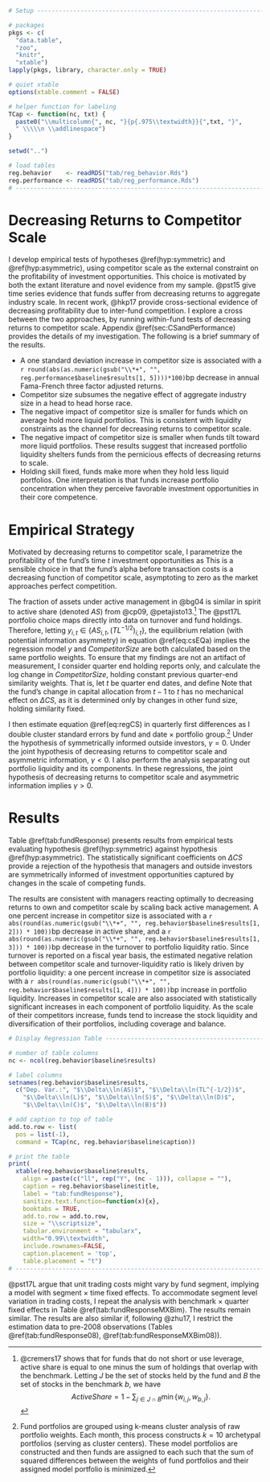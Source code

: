 \chapter{Capital Allocation and Competitor Scale}
\label{sec:portfolio}

```r

# Setup ------------------------------------------------------------------------

# packages
pkgs <- c(
  "data.table",
  "zoo",
  "knitr",
  "xtable")
lapply(pkgs, library, character.only = TRUE)

# quiet xtable
options(xtable.comment = FALSE)

# helper function for labeling
TCap <- function(nc, txt) {
  paste0("\\multicolumn{", nc, "}{p{.975\\textwidth}}{",txt, "}", 
  " \\\\\n \\addlinespace")
}

setwd("..")

# load tables
reg.behavior    <- readRDS("tab/reg_behavior.Rds")
reg.performance <- readRDS("tab/reg_performance.Rds")
# -----------------------------------------------------------------------------
```

# Decreasing Returns to Competitor Scale

I develop empirical tests of hypotheses \@ref(hyp:symmetric) and \@ref(hyp:asymmetric), using competitor scale as the external constraint on the profitability of investment opportunities. This choice is motivated by both the extant literature and novel evidence from my sample. @pst15 give time series evidence that funds suffer from decreasing returns to aggregate industry scale. In recent work, @hkp17 provide cross-sectional evidence of decreasing profitability due to inter-fund competition. I explore a cross between the two approaches, by running within-fund tests of decreasing returns to competitor scale. Appendix \@ref(sec:CSandPerformance) provides the details of my investigation. The following is a brief summary of the results.

- A one standard deviation increase in competitor size is associated with a 
`r round(abs(as.numeric(gsub("\\*+", "", reg.performance$baseline$results[1, 5])))*100)`bp 
decrease in annual Fama-French three factor adjusted returns.
- Competitor size subsumes the negative effect of aggregate industry size in a head to head horse race.
- The negative impact of competitor size is smaller for funds which on average hold more liquid portfolios. This is consistent with liquidity constraints as the channel for decreasing returns to competitor scale. 
- The negative impact of competitor size is smaller when funds tilt toward more liquid portfolios. These results suggest that increased portfolio liquidity shelters funds from the pernicious effects of decreasing returns to scale.
- Holding skill fixed, funds make more when they hold less liquid portfolios. One interpretation is that funds increase portfolio concentration when they perceive favorable investment opportunities in their core competence.


# Empirical Strategy

 
Motivated by decreasing returns to competitor scale, I parametrize the profitability of the fund's time $t$ investment opportunities as 
\begin{equation}
g(x_{i,t})=CompetitorSize_{i,t}^{-\gamma}. 
(\#eq:muParam)
\end{equation}
This is a sensible choice in that the fund's alpha before transaction costs is a decreasing function of competitor scale, asymptoting to zero as the market approaches perfect competition.

The fraction of assets under active management in @bg04 is similar in spirit to active share (denoted $AS$) from @cp09, @petajisto13.^[
@cremers17 shows that for funds that do not short or use leverage, active share is equal to one minus the sum of holdings that overlap with the benchmark. Letting $J$ be the set of stocks held by the fund and $B$ the set of stocks in the benchmark $b$, we have $$ ActiveShare=1-\sum_{j\in J\cap B} \min\{ w_{i,j},w_{b,j} \}.$$
] 
The @pst17L portfolio choice maps directly into data on turnover and fund holdings. Therefore, letting $y_{i,t}\in\{AS_{i,t},\left(TL^{-1/2}\right)_{i,t}\}$, the equilibrium relation (with potential information asymmetry) in equation \@ref(eq:csEQa) implies the regression model
\begin{equation}
\ln(y_{i,t})=\alpha_t + \eta_1 \ln(FundSize_{i,t}) +\eta_2 \ln(f_{i,t}) + \gamma\ln(CompetitorSize_{i,t}) + \varepsilon_{i,t}.
(\#eq:regCS)
\end{equation}
$y$ and $CompetitorSize$ are both calculated based on the same portfolio weights. To ensure that my findings are not an artifact of measurement, I consider quarter end holding reports only, and calculate the log change in $CompetitorSize$, holding constant previous quarter-end similarity weights. That is, let $t$ be quarter end dates, and define
\begin{equation}
\Delta CS_{i,t}=\ln \left(\sum_{j\neq i} \psi_{i,j,t-1} FundSize_{j,t}\right) - \ln \left(\sum_{j\neq i} \psi_{i,j,t-1} FundSize_{j,t-1}\right).
\end{equation}
Note that the fund's change in capital allocation from $t-1$ to $t$ has no mechanical effect on $\Delta CS$, as it is determined only by changes in other fund size, holding similarity fixed.

I then estimate equation \@ref(eq:regCS) in quarterly first differences as
\begin{equation}
\Delta\ln(y_{i,t})=\alpha_t + \eta_1 \Delta\ln(FundSize_{i,t}) +\eta_2 \Delta\ln(f_{i,t}) + \gamma\Delta CS_{i,t} + \Delta\varepsilon_{i,t}.
(\#eq:fdReg)
\end{equation}
I double cluster standard errors by fund and date $\times$ portfolio group.^[
Fund portfolios are grouped using k-means cluster analysis of raw portfolio weights. Each month, this process constructs $k=10$ archetypal portfolios (serving as cluster centers). These model portfolios are constructed and then funds are assigned to each such that the sum of squared differences between the weights of fund portfolios and their assigned model portfolio is minimized.
] 
Under the hypothesis of symmetrically informed outside investors, $\gamma=0$. Under the joint hypothesis of decreasing returns to competitor scale and asymmetric information, $\gamma<0$. I also perform the analysis separating out portfolio liquidity and its components. In these regressions, the joint hypothesis of decreasing returns to competitor scale and asymmetric information implies $\gamma>0$.


# Results

Table \@ref(tab:fundResponse) presents results from empirical tests evaluating hypothesis \@ref(hyp:symmetric) against hypothesis \@ref(hyp:asymmetric). The statistically significant coefficients on $\Delta CS$ provide a rejection of the hypothesis that managers and outside investors are symmetrically informed of investment opportunities captured by changes in the scale of competing funds.

The results are consistent with managers reacting optimally to decreasing returns to own and competitor scale by scaling back active management. A one percent increase in competitor size is associated with a 
`r abs(round(as.numeric(gsub("\\*+", "", reg.behavior$baseline$results[1, 2])) * 100))`bp 
decrease in active share, and a 
`r abs(round(as.numeric(gsub("\\*+", "", reg.behavior$baseline$results[1, 3])) * 100))`bp 
decrease in the turnover to portfolio liquidity ratio. Since turnover is reported on a fiscal year basis, the estimated negative relation between competitor scale and turnover-liquidity ratio is likely driven by portfolio liquidity: a one percent increase in competitor size is associated with a 
`r abs(round(as.numeric(gsub("\\*+", "", reg.behavior$baseline$results[1, 4])) * 100))`bp 
increase in portfolio liquidity. Increases in competitor scale are also associated with statistically significant increases in each component of portfolio liquidity. As the scale of their competitors increase, funds tend to increase the stock liquidity and diversification of their portfolios, including coverage and balance.


```r
# Display Regression Table ----------------------------------------------------------------

# number of table columns
nc <- ncol(reg.behavior$baseline$results)

# label columns
setnames(reg.behavior$baseline$results, 
  c("Dep. Var.:", "$\\Delta\\ln(AS)$", "$\\Delta\\ln(TL^{-1/2})$",
    "$\\Delta\\ln(L)$", "$\\Delta\\ln(S)$", "$\\Delta\\ln(D)$", 
    "$\\Delta\\ln(C)$", "$\\Delta\\ln(B)$"))

# add caption to top of table
add.to.row <- list(
  pos = list(-1), 
  command = TCap(nc, reg.behavior$baseline$caption))

# print the table
print(
  xtable(reg.behavior$baseline$results,
    align = paste(c("ll", rep("Y", (nc - 1))), collapse = ""),
    caption = reg.behavior$baseline$title,
    label = "tab:fundResponse"),
    sanitize.text.function=function(x){x},
    booktabs = TRUE,
    add.to.row = add.to.row,
    size = "\\scriptsize",
    tabular.environment = "tabularx",
    width="0.99\\textwidth",
    include.rownames=FALSE,
    caption.placement = 'top',
	table.placement = "t")
# --------------------------------------------------------------------------------
```

@pst17L argue that unit trading costs might vary by fund segment, implying a model with segment $\times$ time fixed effects. To accommodate segment level variation in trading costs, I repeat the analysis with benchmark $\times$ quarter fixed effects in Table \@ref(tab:fundResponseMXBim). The results remain similar. The results are also similar if, following @zhu17, I restrict the estimation data to pre-2008 observations (Tables \@ref(tab:fundResponse08), \@ref(tab:fundResponseMXBim08)).

<!--
Overall, my findings are consistent with fund managers reacting optimally to short-term changes in investment opportunities that are not immediately apparent to outside investors. This interpretation fits in with a growing literature on the adjustments managers make in response to time variations in the investment opportunity set. @knv16 show that managers are better at timing factors during recessions when the covariance between asset returns is high. @pst17 provide evidence that funds increase trading when faced with more favorable opportunities.
-->
